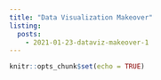 ```yaml
---
title: "Data Visualization Makeover"
listing:
  posts:
    - 2021-01-23-dataviz-makeover-1
---
```


```r
knitr::opts_chunk$set(echo = TRUE)
```

